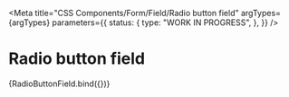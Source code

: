 
<Meta
  title="CSS Components/Form/Field/Radio button field"
  argTypes={argTypes}
  parameters={{
    status: {
      type: "WORK IN PROGRESS",
    },
  }}
/>

# Radio button field

<Canvas>
  <Story name="Radio button field" args={defaultArgs}>
    {RadioButtonField.bind({})}
  </Story>
</Canvas>

<ArgsTable story="Radio button field" />
